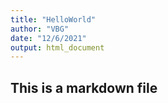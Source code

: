 ```yaml
---
title: "HelloWorld"
author: "VBG"
date: "12/6/2021"
output: html_document
---
```


## This is a markdown file